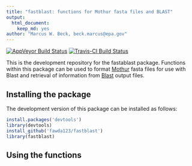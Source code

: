 ```yaml
---
title: "fastblast: functions for Mothur fasta files and BLAST"
output: 
  html_document:
    keep_md: yes
author: "Marcus W. Beck, beck.marcus@epa.gov"
---
```


[![AppVeyor Build Status](https://ci.appveyor.com/api/projects/status/github/fawda123/fastablast?branch=master&svg=true)](https://ci.appveyor.com/project/fawda123/fastablast)
[![Travis-CI Build Status](https://travis-ci.org/fawda123/fastablast.svg?branch=master)](https://travis-ci.org/fawda123/fastablast)

This is the development repository for the fastablast package. Functions within this package can be used to format [Mothur](https://www.mothur.org/) fasta files for use with Blast and retrieval of information from [Blast](https://blast.ncbi.nlm.nih.gov/Blast.cgi) output files.

## Installing the package

The development version of this package can be installed as follows:

```r
install.packages('devtools')
library(devtools)
install_github('fawda123/fastblast')
library(fastblast)
```

## Using the functions

